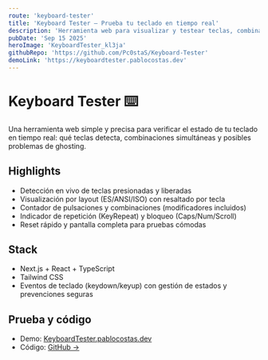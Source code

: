 ```yaml
---
route: 'keyboard-tester'
title: 'Keyboard Tester — Prueba tu teclado en tiempo real'
description: 'Herramienta web para visualizar y testear teclas, combinaciones y anti-ghosting al instante'
pubDate: 'Sep 15 2025'
heroImage: 'KeyboardTester_kl3ja'
githubRepo: 'https://github.com/Pc0staS/Keyboard-Tester'
demoLink: 'https://keyboardtester.pablocostas.dev'
---
```


# Keyboard Tester ⌨️

Una herramienta web simple y precisa para verificar el estado de tu teclado en tiempo real: qué teclas detecta, combinaciones simultáneas y posibles problemas de ghosting.

## Highlights
- Detección en vivo de teclas presionadas y liberadas
- Visualización por layout (ES/ANSI/ISO) con resaltado por tecla
- Contador de pulsaciones y combinaciones (modificadores incluidos)
- Indicador de repetición (KeyRepeat) y bloqueo (Caps/Num/Scroll)
- Reset rápido y pantalla completa para pruebas cómodas

## Stack
- Next.js + React + TypeScript
- Tailwind CSS
- Eventos de teclado (keydown/keyup) con gestión de estados y prevenciones seguras

## Prueba y código
- Demo: [KeyboardTester.pablocostas.dev](https://KeyboardTester.pablocostas.dev)
- Código: [GitHub →](https://github.com/Pc0staS/Keyboard-Tester)


